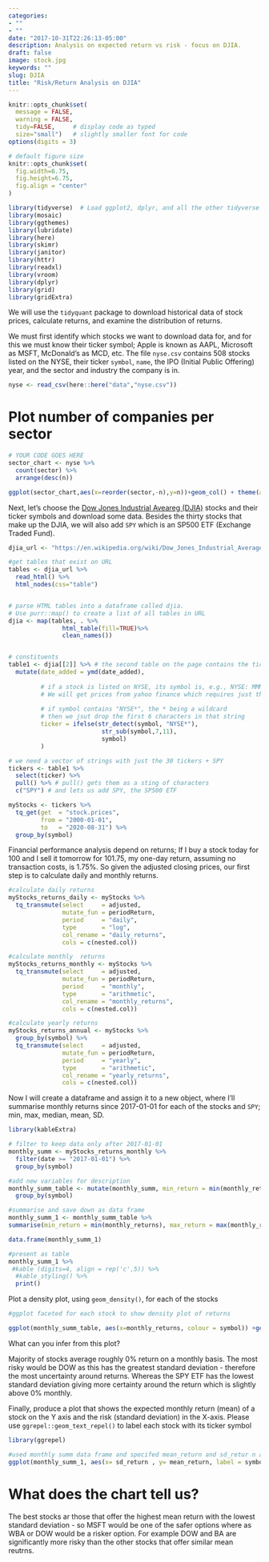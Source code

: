 ```yaml
---
categories:
- ""
- ""
date: "2017-10-31T22:26:13-05:00"
description: Analysis on expected return vs risk - focus on DJIA. 
draft: false
image: stock.jpg
keywords: ""
slug: DJIA
title: "Risk/Return Analysis on DJIA"
---
```


```r
knitr::opts_chunk$set(
  message = FALSE, 
  warning = FALSE, 
  tidy=FALSE,     # display code as typed
  size="small")   # slightly smaller font for code
options(digits = 3)

# default figure size
knitr::opts_chunk$set(
  fig.width=6.75, 
  fig.height=6.75,
  fig.align = "center"
)
```


```r
library(tidyverse)  # Load ggplot2, dplyr, and all the other tidyverse packages
library(mosaic)
library(ggthemes)
library(lubridate)
library(here)
library(skimr)
library(janitor)
library(httr)
library(readxl)
library(vroom)
library(dplyr)
library(grid)
library(gridExtra)
```


We will use the `tidyquant` package to download historical data of stock prices, calculate returns, and examine the distribution of returns. 

We must first identify which stocks we want to download data for, and for this we must know their ticker symbol; Apple is known as AAPL, Microsoft as MSFT, McDonald's as MCD, etc. The file `nyse.csv` contains 508 stocks listed on the NYSE, their ticker `symbol`, `name`, the IPO  (Initial Public Offering) year, and the sector and industry the company is in.


```r
nyse <- read_csv(here::here("data","nyse.csv"))
```

# Plot number of companies per sector

```r

# YOUR CODE GOES HERE
sector_chart <- nyse %>%
  count(sector) %>%
  arrange(desc(n))

ggplot(sector_chart,aes(x=reorder(sector,-n),y=n))+geom_col() + theme(axis.title = element_text(face="bold"),  title = element_text(face="bold"), plot.title = element_text(hjust = 0.5), axis.text.x = element_text(angle = 45, vjust= 1, hjust= 1)) + labs( title  = "Companies per Sector in the S&P500", x = "Sector" , y = "Count", caption = "Source: NYSE") + NULL

```

Next, let's choose the [Dow Jones Industrial Aveareg (DJIA)](https://en.wikipedia.org/wiki/Dow_Jones_Industrial_Average) stocks and their ticker symbols and download some data. Besides the thirty stocks that make up the DJIA, we will also add `SPY` which is an SP500 ETF (Exchange Traded Fund).


```r

djia_url <- "https://en.wikipedia.org/wiki/Dow_Jones_Industrial_Average"

#get tables that exist on URL
tables <- djia_url %>% 
  read_html() %>% 
  html_nodes(css="table")


# parse HTML tables into a dataframe called djia. 
# Use purr::map() to create a list of all tables in URL
djia <- map(tables, . %>% 
               html_table(fill=TRUE)%>% 
               clean_names())


# constituents
table1 <- djia[[2]] %>% # the second table on the page contains the ticker symbols
  mutate(date_added = ymd(date_added),
         
         # if a stock is listed on NYSE, its symbol is, e.g., NYSE: MMM
         # We will get prices from yahoo finance which requires just the ticker
         
         # if symbol contains "NYSE*", the * being a wildcard
         # then we jsut drop the first 6 characters in that string
         ticker = ifelse(str_detect(symbol, "NYSE*"),
                          str_sub(symbol,7,11),
                          symbol)
         )

# we need a vector of strings with just the 30 tickers + SPY
tickers <- table1 %>% 
  select(ticker) %>% 
  pull() %>% # pull() gets them as a sting of characters
  c("SPY") # and lets us add SPY, the SP500 ETF

```


```r

myStocks <- tickers %>% 
  tq_get(get  = "stock.prices",
         from = "2000-01-01",
         to   = "2020-08-31") %>%
  group_by(symbol) 

```

Financial performance analysis depend on returns; If I buy a stock today for 100 and I sell it tomorrow for 101.75, my one-day return, assuming no transaction costs, is 1.75%. So given the adjusted closing prices, our first step is to calculate daily and monthly returns.


```r
#calculate daily returns
myStocks_returns_daily <- myStocks %>%
  tq_transmute(select     = adjusted, 
               mutate_fun = periodReturn, 
               period     = "daily", 
               type       = "log",
               col_rename = "daily_returns",
               cols = c(nested.col))  

#calculate monthly  returns
myStocks_returns_monthly <- myStocks %>%
  tq_transmute(select     = adjusted, 
               mutate_fun = periodReturn, 
               period     = "monthly", 
               type       = "arithmetic",
               col_rename = "monthly_returns",
               cols = c(nested.col)) 

#calculate yearly returns
myStocks_returns_annual <- myStocks %>%
  group_by(symbol) %>%
  tq_transmute(select     = adjusted, 
               mutate_fun = periodReturn, 
               period     = "yearly", 
               type       = "arithmetic",
               col_rename = "yearly_returns",
               cols = c(nested.col))
```

Now I will create a dataframe and assign it to a new object, where I'll summarise monthly returns since 2017-01-01 for each of the stocks and `SPY`; min, max, median, mean, SD.

```r
library(kableExtra)

# filter to keep data only after 2017-01-01
monthly_summ <- myStocks_returns_monthly %>%
  filter(date >= "2017-01-01") %>%
  group_by(symbol)

#add new variables for description
monthly_summ_table <- mutate(monthly_summ, min_return = min(monthly_returns), max_return = max(monthly_returns),mean_return = mean(monthly_returns), median_return = median(monthly_returns),  sd_return = sd(monthly_returns)) %>%
  group_by(symbol) 

#summarise and save down as data frame
monthly_summ_1 <- monthly_summ_table %>% 
summarise(min_return = min(monthly_returns), max_return = max(monthly_returns),mean_return = mean(monthly_returns), median_return = median(monthly_returns), sd_return = sd(monthly_returns))

data.frame(monthly_summ_1)

#present as table  
monthly_summ_1 %>%
 #kable (digits=4, align = rep('c',5)) %>%
  #kable_styling() %>% 
  print()

```


Plot a density plot, using `geom_density()`, for each of the stocks

```r
#ggplot faceted for each stock to show density plot of returns

ggplot(monthly_summ_table, aes(x=monthly_returns, colour = symbol)) +geom_density(alpha=0.3) +facet_wrap("symbol") + theme (axis.title = element_text(face="bold"),  title = element_text(face="bold"), plot.title = element_text(hjust = 0.5) , axis.text.x = element_text(angle = 90, vjust= 1, hjust= 1)) + labs( title  = "Monthly Returns of Companies in DJIA", x = "Monthly Returns" , y = "Density", caption = "Source: DJIA") + NULL
```

What can you infer from this plot?

Majority of stocks average roughly 0% return on a monthly basis. The most risky would be DOW as this has the greatest standard deviation - therefore the most uncertainty around returns. Whereas the SPY ETF has the lowest standard deviation giving more certainty around the return which is slightly above 0% monthly. 

Finally, produce a plot that shows the expected monthly return (mean) of a stock on the Y axis and the risk (standard deviation) in the X-axis. Please use `ggrepel::geom_text_repel()` to label each stock with its ticker symbol

```r
library(ggrepel)

#used monthly summ data frame and specifed mean_return and sd_retur n as x and y axis
ggplot(monthly_summ_1, aes(x= sd_return , y= mean_return, label = symbol)) + geom_point() + geom_text_repel() + theme (axis.title = element_text(face="bold"),  title = element_text(face="bold"), plot.title = element_text(hjust = 0.5)) + labs( title  = "Expected Monthly Returns", x = "Mean Return" , y = "Standard Deviation", caption = "Source: DJIA") + NULL
```

# What does the chart tell us?

The best stocks ar those that offer the highest mean return with the lowest standard deviation - so MSFT would be one of the safer options where as WBA or DOW would be a risker option. For example DOW and BA are significantly more risky than the other stocks that offer similar mean reutrns. 